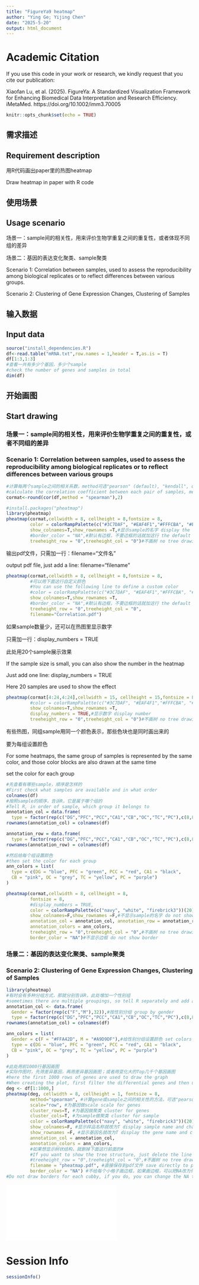 ```yaml
---
title: "FigureYa9 heatmap"
author: "Ying Ge; Yijing Chen"
date: "2025-5-20"
output: html_document
---
```


# Academic Citation
If you use this code in your work or research, we kindly request that you cite our publication:

Xiaofan Lu, et al. (2025). FigureYa: A Standardized Visualization Framework for Enhancing Biomedical Data Interpretation and Research Efficiency. iMetaMed. https://doi.org/10.1002/imm3.70005

```r
knitr::opts_chunk$set(echo = TRUE)
```

## 需求描述
## Requirement description

用R代码画出paper里的热图heatmap

Draw heatmap in paper with R code 

## 使用场景
## Usage scenario

场景一：sample间的相关性，用来评价生物学重复之间的重复性，或者体现不同组的差异

场景二：基因的表达变化聚类、sample聚类

Scenario 1: Correlation between samples, used to assess the reproducibility among biological replicates or to reflect differences between various groups.

Scenario 2: Clustering of Gene Expression Changes, Clustering of Samples

## 输入数据
## Input data

```r
source("install_dependencies.R")
df<-read.table("mRNA.txt",row.names = 1,header = T,as.is = T)
df[1:3,1:3]
#查看一共有多少个基因，多少个sample
#check the number of genes and samples in total
dim(df)
```

## 开始画图
## Start drawing

### 场景一：sample间的相关性，用来评价生物学重复之间的重复性，或者不同组的差异
### Scenario 1: Correlation between samples, used to assess the reproducibility among biological replicates or to reflect differences between various groups

```r
#计算每两个sample之间的相关系数，method可选"pearson" (default), "kendall", or "spearman"
#calculate the correlation coefficient between each pair of samples, method can be "pearson" (default), "kendall", or "spearman"
cormat<-round(cor(df,method = "spearman"),2)

#install.packages("pheatmap")
library(pheatmap)
pheatmap(cormat,cellwidth = 8, cellheight = 8,fontsize = 8,
         color = colorRampPalette(c("#3C7DAF", "#EAF4F1","#FFFCBA", "#E83140"))(20),
         show_colnames=T,show_rownames =T,#显示sample的名字 display the name of the sample
         #border_color = "NA",#默认有边框，不要边框的话就加这行 the default is to have a border, add this line if you don't want a border
         treeheight_row = "0",treeheight_col = "0")#不画树 no tree drawing
```

输出pdf文件，只需加一行：filename="文件名"

output pdf file, just add a line: filename="filename”

```r
pheatmap(cormat,cellwidth = 8, cellheight = 8,fontsize = 8,
         #可以用下面这行自定义颜色
         #You can use the following line to define a custom color
         #color = colorRampPalette(c("#3C7DAF", "#EAF4F1","#FFFCBA", "#E83140"))(20),
         show_colnames=T,show_rownames =T,
         #border_color = "NA",#默认有边框，不要边框的话就加这行 the default is to have a border, add this line if you don't want a border
         treeheight_row = "0",treeheight_col = "0",
         filename="Correlation.pdf")
```

如果sample数量少，还可以在热图里显示数字

只需加一行：display_numbers = TRUE

此处用20个sample展示效果

If the sample size is small, you can also show the number in the heatmap

Just add one line: display_numbers = TRUE

Here 20 samples are used to show the effect

```r
pheatmap(cormat[4:24,4:24],cellwidth = 15, cellheight = 15,fontsize = 8,
         #color = colorRampPalette(c("#3C7DAF", "#EAF4F1","#FFFCBA", "#E83140"))(20),
         show_colnames=T,show_rownames =T,
         display_numbers = TRUE,#显示数字 display number
         treeheight_row = "0",treeheight_col = "0")#不画树 no tree drawing
```

有些热图，同组sample用同一个颜色表示，那些色块也是同时画出来的

要为每组设置颜色

For some heatmaps, the same group of samples is represented by the same color, and those color blocks are also drawn at the same time

set the color for each group

```r
#先查看有哪些sample，顺序是怎样的
#First check what samples are available and in what order
colnames(df)
#按照sample的顺序，告诉R，它是属于哪个组的
#Tell R, in order of sample, which group it belongs to
annotation_col = data.frame(
  type = factor(rep(c("DG","PFC","PCC","CA1","CB","OC","TC","PC"),c(8,8,8,8,8,8,8,8))))
rownames(annotation_col) = colnames(df)

annotation_row = data.frame(
  type = factor(rep(c("DG","PFC","PCC","CA1","CB","OC","TC","PC"),c(8,8,8,8,8,8,8,8))))
rownames(annotation_row) = colnames(df)

#然后给每个组设置颜色
#then set the color for each group
ann_colors = list(
  type = c(DG = "blue", PFC = "green", PCC = "red", CA1 = "black",
  CB = "pink", OC = "grey", TC = "yellow", PC = "purple")
)

pheatmap(cormat,cellwidth = 8, cellheight = 8,
         fontsize = 8,
         #display_numbers = TRUE,
         color = colorRampPalette(c("navy", "white", "firebrick3"))(20),
         show_colnames=F,show_rownames =F,#不显示sample的名字 do not show the name of the sample
         annotation_col = annotation_col, annotation_row = annotation_row,
         annotation_colors = ann_colors,
         treeheight_row = "0",treeheight_col = "0",#不画树 no tree drawing
         border_color = "NA")#不显示边框 do not show border
```

### 场景二：基因的表达变化聚类、sample聚类
### Scenario 2: Clustering of Gene Expression Changes, Clustering of Samples

```r
library(pheatmap)
#有时会有多种分组方式，那就分别告诉R，此处增加一个性别组
#sometimes there are multiple groupings, so tell R separately and add a gender group here
annotation_col <- data.frame(
  Gender = factor(rep(c("F","M"),32)),#按性别分组 group by gender
  type = factor(rep(c("DG","PFC","PCC","CA1","CB","OC","TC","PC"),c(8,8,8,8,8,8,8,8))))
rownames(annotation_col) = colnames(df)

ann_colors = list(
  Gender = c(F = "#FFA42D", M = "#A9D9DF"),#给性别分组设置颜色 set colors for gender grouping
  type = c(DG = "blue", PFC = "green", PCC = "red", CA1 = "black",
  CB = "pink", OC = "grey", TC = "yellow", PC = "purple")
)

#此处用前1000行基因画图
#实际作图时，先筛差异基因，再用差异基因画图；或者用变化大的Top几千个基因画图
#here the first 1000 rows of genes are used to draw the graph
#When creating the plot, first filter the differential genes and then use them for plotting; alternatively, use the top few thousand genes with the most significant changes for plotting.
deg <- df[1:1000,]
pheatmap(deg, cellwidth = 8, cellheight = 1, fontsize = 8,
         method="spearman", #计算gene或sample之间的相关性的方法，可选"pearson" method to calculate correlation between genes or samples, optionally “pearson”. (default), "kendall", or "spearman"
         scale="row", #为基因做scale scale for genes
         cluster_rows=T, #为基因做聚类 cluster for genes
         cluster_cols=T, #为sample做聚类 cluster for sample
         color = colorRampPalette(c("navy", "white", "firebrick3"))(20), #自定义颜色 custom color
         show_colnames=F, #显示样品名称就改为T display sample name and change it to T
         show_rownames =F, #显示基因名就改为T display the gene name and change it to T
         annotation_col = annotation_col,
         annotation_colors = ann_colors,
         #如果想显示树状结构，就删掉下面这行前面的#
         #If you want to show the tree structure, just delete the line below#
         #treeheight_row = "0",treeheight_col = "0",#不画树 no tree drawing
         filename = "pheatmap.pdf", #直接保存到pdf文件 save directly to pdf file
         border_color = "NA") #不给每个小格子画边框，如果画边框，可以把NA改为你想要的颜色
#Do not draw borders for each cubby, if you do, you can change the NA to the color you want
```

![](pheatmap.pdf)

# Session Info

```r
sessionInfo()
```
